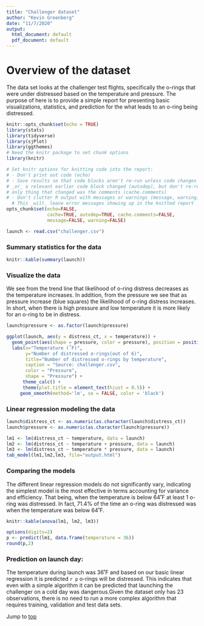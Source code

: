 ```yaml
---
title: "Challenger dataset"
author: "Kevin Greenberg"
date: "11/7/2020"
output:
  html_document: default
  pdf_document: default
---
```

# Overview of the dataset {#anchortop}
The data set looks at the challenger test flights, specifically the o-rings that were under distressed based on the temperature and pressure. The purpose of here is to provide a simple report for presenting basic visualizations, statistics, and prediction for the what leads to an o-ring being distressed. 

```r
knitr::opts_chunk$set(echo = TRUE)
library(stats)
library(tidyverse)
library(sjPlot)
library(ggthemes)
# Need the knitr package to set chunk options
library(knitr)

# Set knitr options for knitting code into the report:
# - Don't print out code (echo)
# - Save results so that code blocks aren't re-run unless code changes (cache),
# _or_ a relevant earlier code block changed (autodep), but don't re-run if the
# only thing that changed was the comments (cache.comments)
# - Don't clutter R output with messages or warnings (message, warning)
  # This _will_ leave error messages showing up in the knitted report
opts_chunk$set(echo=FALSE,
               cache=TRUE, autodep=TRUE, cache.comments=FALSE,
               message=FALSE, warning=FALSE)

launch <- read.csv("challenger.csv")
```


### Summary statistics for the data 
```r
knitr::kable(summary(launch))
```

### Visualize the data
We see from the trend line that likelihood of o-ring distress decreases as the temperature increases. In addition, from the pressure we see that as pressure increase (blue squares) the likelihood of o-ring distress increases. In short, when there is high pressure and low temperature it is more likely for an o-ring to be in distress.
```r
launch$pressure <- as.factor(launch$pressure)

ggplot(launch, aes(y = distress_ct, x = temperature)) + 
  geom_point(aes(shape = pressure, color = pressure), position = position_jitterdodge(dodge.width=0.4), size = 3) +
  labs(x="Temperature (˚F)", 
       y="Number of distressed o-rings(out of 6)", 
       title="Number of distressed o-rings by temperature", 
       caption = "Source: challenger.csv",
       color = "Pressure",
       shape = "Pressure") +
      theme_calc() +
      theme(plot.title = element_text(hjust = 0.5)) +
     geom_smooth(method='lm', se = FALSE, color = 'black')


```


### Linear regression modeling the data
```r
launch$distress_ct <- as.numeric(as.character(launch$distress_ct))
launch$pressure <- as.numeric(as.character(launch$pressure))

lm1 <- lm(distress_ct ~ temperature, data = launch)
lm2 <- lm(distress_ct ~ temperature + pressure, data = launch)
lm3 <- lm(distress_ct ~ temperature * pressure, data = launch) 
tab_model(lm1,lm2,lm3, file="output.html")
```
### Comparing the models
The different linear regression models do not significantly vary, indicating the simplest model is the most effective in terms accounting for variance and efficiency. That being, when the temperature is below 64˚F at least 1 o-ring was distressed. In fact, 71.4% of the time an o-ring was distressed was when the temperature was below 64˚F.

```r
knitr::kable(anova(lm1, lm2, lm3))
```


```r
options(digits=2)
p <- predict(lm1, data.frame(temperature = 36))
round(p,2)
```
### Prediction on launch day:
The temperature during launch was 36˚F and based on our basic linear regression it is predicted `r p` o-rings will be distressed. This indicates that even with a simple algorithm it can be predicted that launching the challenger on a cold day was dangerous.Given the dataset only has 23 observations, there is no need to run a more complex algorithm that requires training, validation and test data sets.

Jump to [top](#anchortop)
